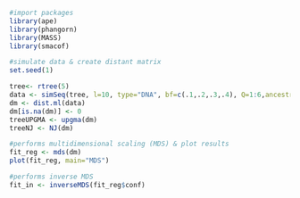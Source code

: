 ```r
#import packages
library(ape)
library(phangorn)
library(MASS)
library(smacof)
```

```r
#simulate data & create distant matrix
set.seed(1)

tree<- rtree(5)
data <- simSeq(tree, l=10, type="DNA", bf=c(.1,.2,.3,.4), Q=1:6,ancestral=TRUE)
dm <- dist.ml(data)
dm[is.na(dm)] <- 0
treeUPGMA <- upgma(dm)
treeNJ <- NJ(dm)
```

```r
#performs multidimensional scaling (MDS) & plot results 
fit_reg <- mds(dm)
plot(fit_reg, main="MDS")
```

```r
#performs inverse MDS
fit_in <- inverseMDS(fit_reg$conf)
```
